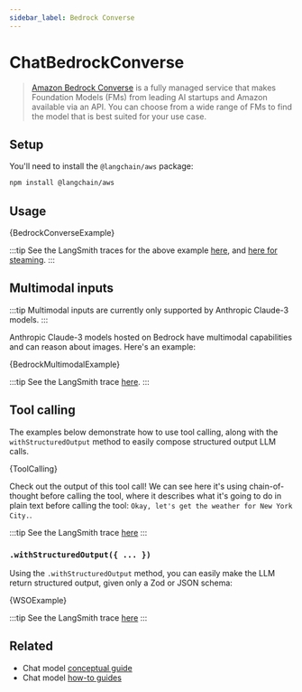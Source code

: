 ```yaml
---
sidebar_label: Bedrock Converse
---
```


# ChatBedrockConverse

> [Amazon Bedrock Converse](https://docs.aws.amazon.com/bedrock/latest/APIReference/API_runtime_Converse.html) is a fully managed service that makes Foundation Models (FMs)
> from leading AI startups and Amazon available via an API. You can choose from a wide range of FMs to find the model that is best suited for your use case.

## Setup

You'll need to install the `@langchain/aws` package:


<IntegrationInstallTooltip></IntegrationInstallTooltip>

```bash npm2yarn
npm install @langchain/aws
```

## Usage


<UnifiedModelParamsTooltip></UnifiedModelParamsTooltip>


<CodeBlock language="typescript">{BedrockConverseExample}</CodeBlock>

:::tip
See the LangSmith traces for the above example [here](https://smith.langchain.com/public/7aeb0c56-9afa-441d-8659-4d52c007eae0/r), and [here for steaming](https://smith.langchain.com/public/74606291-45cd-478c-a874-568b2905427f/r).
:::

## Multimodal inputs

:::tip
Multimodal inputs are currently only supported by Anthropic Claude-3 models.
:::

Anthropic Claude-3 models hosted on Bedrock have multimodal capabilities and can reason about images. Here's an example:


<CodeBlock language="typescript">{BedrockMultimodalExample}</CodeBlock>

:::tip
See the LangSmith trace [here](https://smith.langchain.com/public/c40f8d09-123a-4b3b-934a-625d5ee0f57a/r).
:::

## Tool calling

The examples below demonstrate how to use tool calling, along with the `withStructuredOutput` method to easily compose structured output LLM calls.


<CodeBlock language="typescript">{ToolCalling}</CodeBlock>

Check out the output of this tool call! We can see here it's using chain-of-thought before calling the tool, where it describes what it's going to do in plain text before calling the tool: `Okay, let's get the weather for New York City.`.

:::tip
See the LangSmith trace [here](https://smith.langchain.com/public/d34e378d-5044-4b5b-9ed7-3d2486fe5d47/r)
:::

### `.withStructuredOutput({ ... })`

Using the `.withStructuredOutput` method, you can easily make the LLM return structured output, given only a Zod or JSON schema:


<CodeBlock language="typescript">{WSOExample}</CodeBlock>

:::tip
See the LangSmith trace [here](https://smith.langchain.com/public/982940c4-5f96-4168-80c9-99102c3e073a/r)
:::


## Related

- Chat model [conceptual guide](/docs/concepts/#chat-models)
- Chat model [how-to guides](/docs/how_to/#chat-models)

